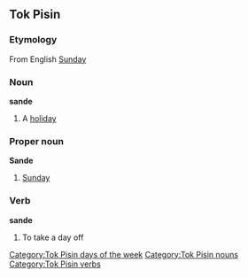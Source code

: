 ==Tok Pisin==
===Etymology===
From English [[Sunday]]

===Noun===
'''sande'''
#A [[holiday]]

===Proper noun===
'''Sande'''
#[[Sunday]]

===Verb===
'''sande'''
#To take a day off

[[Category:Tok Pisin days of the week]]
[[Category:Tok Pisin nouns]]
[[Category:Tok Pisin verbs]]